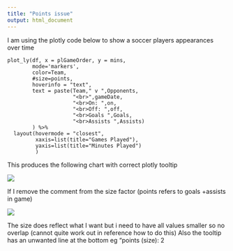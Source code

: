 ```yaml
---
title: "Points issue"
output: html_document
---
```


I am using the plotly code below to show a soccer players appearances over time

```
plot_ly(df, x = plGameOrder, y = mins,
        mode='markers',
        color=Team,
        #size=points,
        hoverinfo = "text",
        text = paste(Team," v ",Opponents,
                     "<br>",gameDate,
                     "<br>On: ",on,
                     "<br>Off: ",off,
                     "<br>Goals ",Goals,
                     "<br>Assists ",Assists)
        ) %>%
  layout(hovermode = "closest",
         xaxis=list(title="Games Played"),
         yaxis=list(title="Minutes Played")
         )
```

This produces the following chart with correct plotly tooltip



![](images/points1.png)


If I remove the comment from the size factor (points refers to goals +assists in game)

![](images/points2.png)

The size does reflect what I want but i need to have all values smaller so no overlap (cannot quite work out in reference how to do this) Also the tooltip has an unwanted line at the bottom eg  "points (size): 2